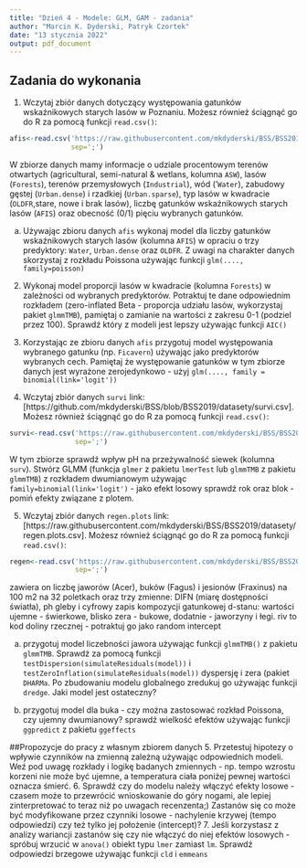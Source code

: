 ---
title: "Dzień 4 - Modele: GLM, GAM - zadania"
author: "Marcin K. Dyderski, Patryk Czortek"
date: "13 stycznia 2022"
output: pdf_document
---
## Zadania do wykonania
1. Wczytaj zbiór danych dotyczący występowania gatunków wskaźnikowych starych lasów w Poznaniu. Możesz również ściągnąć go do R za pomocą funkcji `read.csv()`:
```{r, eval=FALSE}
afis<-read.csv('https://raw.githubusercontent.com/mkdyderski/BSS/BSS2019/datasety/afis.csv',
               sep=';')
```
W zbiorze danych mamy informacje o udziale procentowym terenów otwartych (agricultural, semi-natural & wetlans, kolumna `ASW`), lasów (`Forests`), terenów przemysłowych (`Industrial`), wód ('`Water`), zabudowy gęstej (`Urban.dense`) i rzadkiej (`Urban.sparse`), typ lasów w kwadracie (`OLDFR`,stare, nowe i brak lasów), liczbę gatunków wskaźnikowych starych lasów (`AFIS`) oraz obecność (0/1) pięciu wybranych gatunków.

a. Używając zbioru danych `afis` wykonaj model dla liczby gatunków wskaźnikowych starych lasów (kolumna `AFIS`) w opraciu o trzy predyktory: `Water`, `Urban.dense` oraz `OLDFR`. Z uwagi na charakter danych skorzystaj z rozkładu Poissona używając funkcji `glm(...., family=poisson)` 

2. Wykonaj  model proporcji lasów w kwadracie (kolumna `Forests`) w zależności od wybranych predyktorów. Potraktuj te dane odpowiednim rozkładem (zero-inflated Beta - proporcja udziału lasów, wykorzystaj pakiet `glmmTMB`), pamiętaj o zamianie na wartości z zakresu 0-1 (podziel przez 100). Sprawdź który z modeli jest lepszy używając funkcji `AIC()`



3. Korzystając ze zbioru danych `afis` przygotuj model występowania wybranego gatunku (np. `Ficavern`) używając jako predyktorów wybranych cech. Pamiętaj że występowanie gatunków w tym zbiorze danych jest wyrażone zerojedynkowo - użyj `glm(...., family = binomial(link='logit'))`


4. Wczytaj zbiór danych `survi` link: [https://github.com/mkdyderski/BSS/blob/BSS2019/datasety/survi.csv]. Możesz również ściągnąć go do R za pomocą funkcji `read.csv()`:
```{r, eval=FALSE}
survi<-read.csv('https://raw.githubusercontent.com/mkdyderski/BSS/BSS2019/datasety/survi.csv',
                sep=';')
```
W tym zbiorze sprawdź wpływ pH na przeżywalność siewek (kolumna `surv`). Stwórz GLMM (funkcja `glmer` z pakietu `lmerTest` lub `glmmTMB` z pakietu `glmmTMB`) z rozkładem dwumianowym używając `family=binomial(link='logit')` - jako efekt losowy sprawdź rok oraz blok - pomiń efekty związane z plotem.

5. Wczytaj  zbiór danych `regen.plots` link: [https://raw.githubusercontent.com/mkdyderski/BSS/BSS2019/datasety/regen.plots.csv]. Możesz również ściągnąć go do R za pomocą funkcji `read.csv()`:
```{r, eval=FALSE}
regen<-read.csv('https://raw.githubusercontent.com/mkdyderski/BSS/BSS2019/datasety/regen.plots.csv',
                sep=';')
```
zawiera on liczbę jaworów (Acer), buków (Fagus) i jesionów (Fraxinus) na 100 m2 na 32 poletkach oraz trzy zmienne: DIFN (miarę dostępności światła), ph gleby i cyfrowy zapis kompozycji gatunkowej d-stanu: wartości ujemne - świerkowe, blisko zera - bukowe, dodatnie - jaworzyny i łegi. riv to kod doliny rzecznej - potraktuj go jako random intercept

a. przygotuj model liczebności jawora używając funkcji `glmmTMB()` z pakietu `glmmTMB`. Sprawdź za pomocą funkcji `testDispersion(simulateResiduals(model))` i `testZeroInflation(simulateResiduals(model))` dyspersję i zera (pakiet `DHARMa`. Po zbudowaniu modelu globalnego zredukuj go używając funkcji `dredge`. Jaki model jest ostateczny?

b. przygotuj model dla buka - czy można zastosować rozkład Poissona, czy ujemny dwumianowy? sprawdź wielkość efektów używając funkcji `ggpredict` z pakietu `ggeffects`


##Propozycje do pracy z własnym zbiorem danych
5. Przetestuj hipotezy o wpływie czynników na zmienną zależną używając odpowiednich modeli. Weź pod uwagę rozkłady i logikę badanych zmiennych - np. tempo wzrostu korzeni nie może być ujemne, a temperatura ciała poniżej pewnej wartości oznacza śmierć. 
6. Sprawdź czy do modelu należy włączyć efekty losowe - czasem może to przewrócić wnioskowanie do góry nogami, ale lepiej zinterpretować to teraz niż po uwagach recenzenta;) Zastanów się co może być modyfikowane przez czynniki losowe - nachylenie krzywej (tempo odpowiedzi) czy też tylko jej położenie (intercept)?
7. Jeśli korzystasz z analizy wariancji zastanów się czy nie włączyć do niej efektów losowych - spróbuj wrzucić w `anova()` obiekt typu `lmer` zamiast `lm`. Sprawdź odpowiedzi brzegowe używając funkcji `cld` i `emmeans`
